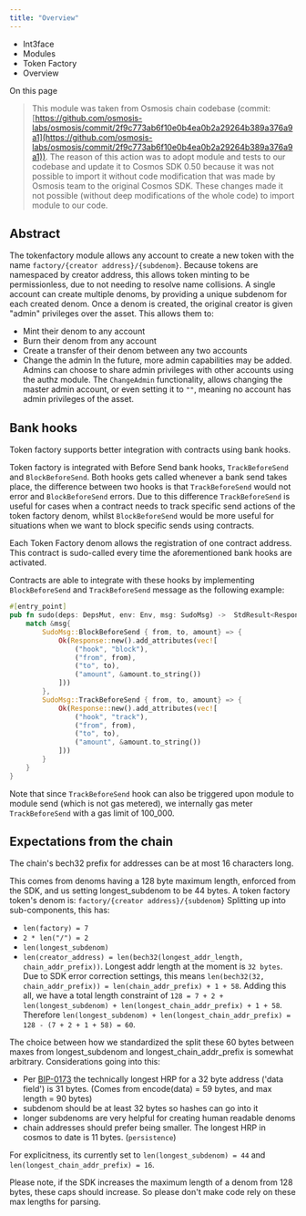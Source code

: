 ```yaml
---
title: "Overview"
---
```


* Int3face
* Modules
* Token Factory
* Overview

On this page

> This module was taken from Osmosis chain codebase (commit: [https://github.com/osmosis-labs/osmosis/commit/2f9c773ab6f10e0b4ea0b2a29264b389a376a9a1](https://github.com/osmosis-labs/osmosis/commit/2f9c773ab6f10e0b4ea0b2a29264b389a376a9a1)). The reason of this action was to adopt module and tests to our codebase and update it to Cosmos SDK 0.50 because it was not possible to import it without code modification that was made by Osmosis team to the original Cosmos SDK. These changes made it not possible (without deep modifications of the whole code) to import module to our code.

## Abstract[​](#abstract "Direct link to Abstract")

The tokenfactory module allows any account to create a new token with the name `factory/{creator address}/{subdenom}`. Because tokens are namespaced by creator address, this allows token minting to be permissionless, due to not needing to resolve name collisions. A single account can create multiple denoms, by providing a unique subdenom for each created denom. Once a denom is created, the original creator is given "admin" privileges over the asset. This allows them to:

* Mint their denom to any account
* Burn their denom from any account
* Create a transfer of their denom between any two accounts
* Change the admin In the future, more admin capabilities may be added. Admins can choose to share admin privileges with other accounts using the authz module. The `ChangeAdmin` functionality, allows changing the master admin account, or even setting it to `""`, meaning no account has admin privileges of the asset.

## Bank hooks[​](#bank-hooks "Direct link to Bank hooks")

Token factory supports better integration with contracts using bank hooks.

Token factory is integrated with Before Send bank hooks, `TrackBeforeSend` and `BlockBeforeSend`. Both hooks gets called whenever a bank send takes place, the difference between two hooks is that `TrackBeforeSend` would not error and `BlockBeforeSend` errors. Due to this difference `TrackBeforeSend` is useful for cases when a contract needs to track specific send actions of the token factory denom, whilst `BlockBeforeSend` would be more useful for situations when we want to block specific sends using contracts.

Each Token Factory denom allows the registration of one contract address. This contract is sudo-called every time the aforementioned bank hooks are activated.

Contracts are able to integrate with these hooks by implementing `BlockBeforeSend` and `TrackBeforeSend` message as the following example:

```rust
#[entry_point]
pub fn sudo(deps: DepsMut, env: Env, msg: SudoMsg) ->  StdResult<Response> {
    match &msg{
        SudoMsg::BlockBeforeSend { from, to, amount} => {
            Ok(Response::new().add_attributes(vec![
                ("hook", "block"),
                ("from", from),
                ("to", to),
                ("amount", &amount.to_string())
            ]))
        },
        SudoMsg::TrackBeforeSend { from, to, amount} => {
            Ok(Response::new().add_attributes(vec![
                ("hook", "track"),
                ("from", from),
                ("to", to),
                ("amount", &amount.to_string())
            ]))
        }
    }
}
```

Note that since `TrackBeforeSend` hook can also be triggered upon module to module send (which is not gas metered), we internally gas meter `TrackBeforeSend` with a gas limit of 100\_000.

## Expectations from the chain[​](#expectations-from-the-chain "Direct link to Expectations from the chain")

The chain's bech32 prefix for addresses can be at most 16 characters long.

This comes from denoms having a 128 byte maximum length, enforced from the SDK, and us setting longest\_subdenom to be 44 bytes. A token factory token's denom is: `factory/{creator address}/{subdenom}` Splitting up into sub-components, this has:

* `len(factory) = 7`
* `2 * len("/") = 2`
* `len(longest_subdenom)`
* `len(creator_address) = len(bech32(longest_addr_length, chain_addr_prefix))`. Longest addr length at the moment is `32 bytes`. Due to SDK error correction settings, this means `len(bech32(32, chain_addr_prefix)) = len(chain_addr_prefix) + 1 + 58`. Adding this all, we have a total length constraint of `128 = 7 + 2 + len(longest_subdenom) + len(longest_chain_addr_prefix) + 1 + 58`. Therefore `len(longest_subdenom) + len(longest_chain_addr_prefix) = 128 - (7 + 2 + 1 + 58) = 60`.

The choice between how we standardized the split these 60 bytes between maxes from longest\_subdenom and longest\_chain\_addr\_prefix is somewhat arbitrary. Considerations going into this:

* Per [BIP-0173](https://github.com/bitcoin/bips/blob/master/bip-0173.mediawiki#bech32) the technically longest HRP for a 32 byte address ('data field') is 31 bytes. (Comes from encode(data) = 59 bytes, and max length = 90 bytes)
* subdenom should be at least 32 bytes so hashes can go into it
* longer subdenoms are very helpful for creating human readable denoms
* chain addresses should prefer being smaller. The longest HRP in cosmos to date is 11 bytes. (`persistence`)

For explicitness, its currently set to `len(longest_subdenom) = 44` and `len(longest_chain_addr_prefix) = 16`.

Please note, if the SDK increases the maximum length of a denom from 128 bytes, these caps should increase. So please don't make code rely on these max lengths for parsing.
